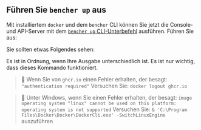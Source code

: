 
## Führen Sie `bencher up` aus

Mit installiertem `docker` und dem `bencher` CLI können Sie jetzt die Console- und API-Server mit dem [`bencher up` CLI-Unterbefehl][bencher up] ausführen.
Führen Sie aus:

<TerminalCommand code="bencher up" />

Sie sollten etwas Folgendes sehen:

<BencherUpOutput />

Es ist in Ordnung, wenn Ihre Ausgabe unterschiedlich ist. Es ist nur wichtig, dass dieses Kommando funktioniert.

> 🐰 Wenn Sie von `ghcr.io` einen Fehler erhalten, der besagt:
> `"authentication required"`
> Versuchen Sie: `docker logout ghcr.io`

<WindowsOnly>
    <blockquote>
        🐰 Unter Windows, wenn Sie einen Fehler erhalten, der besagt:
        <code>image operating system "linux" cannot be used on this platform: operating system is not supported</code>
        Versuchen Sie: <code>& 'C:\Program Files\Docker\Docker\DockerCli.exe' -SwitchLinuxEngine</code> auszuführen
    </blockquote>
</WindowsOnly>

[bencher up]: /de/docs/reference/bencher-compose/#bencher-up
